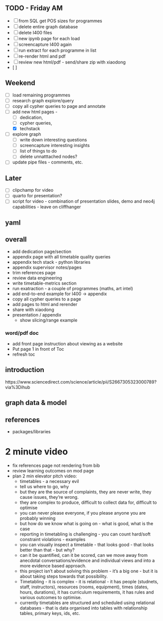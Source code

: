 
## TODO - Friday AM

- [ ] from SQL get POS sizes for programmes
- [ ] delete entire graph database
- [ ] delete I400 files
- [ ] new ipynb page for each load
- [ ] screencapture I400 again
- [ ] run extract for each programme in list
- [ ] re-render html and pdf
- [ ] review new html/pdf - send/share zip with xiaodong
- [ ] 


## Weekend

- [ ] load remaining programmes
- [ ] research graph explore/query
- [ ] copy all cypher queries to page and annotate
- [ ] add new html pages - 
  - [ ] dedication, 
  - [ ] cypher queries, 
  - [x] techstack
- [ ] explore graph 
  - [ ] write down interesting questions
  - [ ] screencapture interesting insights
  - [ ] list of things to do
  - [ ] delete unnatttached nodes?
- [ ] update pipe files - comments, etc.

## Later

- [ ] clipchamp for video
- [ ] quarto for presentation?
- [ ] script for video - combination of presentation slides, demo and neo4j capabilities - leave on cliffhanger

## yaml

## overall

* add dedication page/section
* appendix page with all timetable quality queries
* appendix tech stack - python libraries
* appendix supervisor notes/pages
* trim references page
* review data engineering
* write timetable-metrics section
* run exatraction - a couple of programmes (maths, art intel)
* add end-to-end example for I400 -> appendix
* copy all cypher queries to a page
* add pages to html and rerender
* share with xiaodong
* presentation / appendix
  * show slicing/range example
  

### word/pdf doc
* add front page instruction about viewing as a website
* Put page 1 in front of Toc
* refresh toc




## introduction




https://www.sciencedirect.com/science/article/pii/S2667305323000789?via%3Dihub


## graph data & model


## references

* packages/libraries


# 2 minute video

* fix references page not rendering from bib
* review learning outcomes on mod page 
* plan 2 min elevator pitch video:
  * timetables - a necessary evil
  * tell us where to go, why
  * but they are the source of complaints, they are never write, they cause issues, they're wrong.
  * they are complex to produce, difficult to collect data for, difficult to optimise
  * you can never please everyone, if you please anyone you are probably winning
  * but how do we know what is going on - what is good, what is the case
  * reporting in timetabling is challenging - you can count hard/soft constraint violations - examples
  * you can visually inspect a timetable - that looks good - that looks better than that - but why?
  * can it be quantified, can it be scored, can we move away from anecdotal conversations/evidence and individual views and into a more evidence based approach.
  * this project isn't about solving this problem - it's a big one - but it is about taking steps towards that possibility.
  * Timetabling - it is complex - it is relational - it has people (studnets, staff, instructors), resources (rooms, equipment), times (dates, hours, durations), it has curriculum requirements, it has rules and various outcomes to optimise.
  * currently timetables are structured and scheduled using relational databases - that is data organised into tables with relationship tables, primary keys, ids, etc. 







